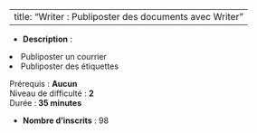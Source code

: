 
---
title: "Writer : Publiposter des documents avec Writer"
---


- **Description** : <ol>
<li>Publiposter un courrier</li>
<li>Publiposter des étiquettes</li>
</ol>
<p>Prérequis : <strong>Aucun</strong><br>Niveau de difficulté : <strong>2</strong><br>Durée :<strong> 35 minutes<br></strong></p>
- **Nombre d'inscrits** : 98
